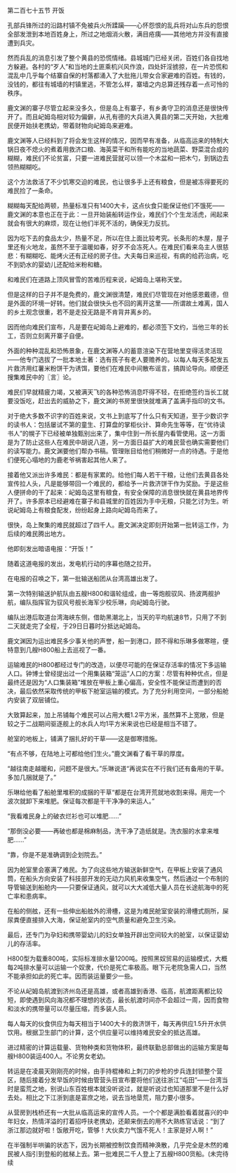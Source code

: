 

第二百七十五节 开饭

孔部兵锋所过的沿路村镇不免被兵火所蹂躏――心怀怨恨的乱兵将对山东兵的怨恨全部发泄到本地百姓身上，所过之地烟消火散，满目疮痍――其他地方并没有直接遭到兵灾。

然而兵乱的消息引发了整个黄县的恐慌情绪。县城城门已经关闭，百姓们各自找地方躲避。各村的“歹人”和当地的土匪乘机兴风作浪，四处奸淫掳掠，在一片恐慌和混乱中几乎每个结寨自保的村落都涌入了大批拖儿带女合家避难的百姓。有钱的，没钱的，都往有城墙的村镇里逃，不管怎么样，寨墙之内总算还残存着一点可怜的秩序。

鹿文渊的寨子尽管立起来没多久，但是岛上有寨子，有乡勇守卫的消息还是很快传开了。而且屺姆岛相对较为偏僻，从孔有德的大兵进入黄县的第二天开始，大批难民便开始扶老携幼，带着财物向屺姆岛来避难。

鹿文渊等人已经料到了将会发生这样的情况，因而早有准备，从临高运来的特制大锅日夜不熄火的煮着用救济口粮、海英菜干和所有能吃的当地蔬菜、野菜混合成的糊糊，难民们不论贫富，只要一进难民营就可以领一个木盆和一把木勺，到锅边去领热糊糊吃。

这个方法救活了不少饥寒交迫的难民，也让很多手上还有粮食，但是被冻得要死的难民捡了一条命。

糊糊每天配给两顿，热量标准只有1400大卡，这点伙食只能保证他们不饿死――鹿文渊的本意也正在于此：一旦开始装船转运作业，难民们个个生龙活虎，闹起来就会有很大的麻烦，现在让他们半死不活的，确保无力反抗。

因为吃下去的食品太少，热量不足，所以在住上面比较考究。长条形的木屋，屋子里还有火地龙，虽然不至于温暖如春，好歹不会冻死人。在难民们看来岛主人很慈悲：有糊糊吃、能烤火还有正经的房子住。大夫每日来巡视，有病的给药治病，吃不到奶水的婴幼儿还配给米粉和糖。

和难民们在道路上顶风冒雪的苦难历程来说，屺姆岛上堪称天堂。

但是这样的日子并不是免费的，鹿文渊很清楚，难民们尽管现在对他感恩戴德，但是外面的环境一好转。他们就会很快头也不回的离开这里――所谓故土难离，国人的乡土观念很重，若不是走投无路是不肯背井离乡的。

因而他向难民们宣布，凡是要在屺姆岛上避难的，都必须签下文约，当他三年的长工，否则立刻离开寨子自便。

外面的种种混乱和恐怖景象，在鹿文渊等人的蓄意渲染下在营地里变得活灵活现――他专门选拔了一批本地土著：选有孩子有老人要赡养的。以每人每天多配发五片救济用红薯米粉饼干为诱饵，要他们在难民中间散布谣言，搞舆论导向。顺便还搜集难民中的〖言〗论。

难民们早就精疲力竭，又被满天飞的各种恐怖消息吓得不轻，在拒绝签约当长工就要没饭吃，赶出去的威胁之下，鹿文渊的书房里很快就堆满了盖满手指印的文书。

对于绝大多数不识字的百姓来说，文书上到底写了什么只有天知道，至于少数识字的读书人：包括屡试不第的童生、打算盘的掌柜伙计、算命先生等等，在“优待读书人”的幌子下已经被单独甄别出来了，集中住到一所长屋内看管使用。这一方面是为了防止这些人在难民中胡说八道，另一方面日益扩大的难民营也确实需要他们的读写能力。鹿文渊要他们帮办书稿。管理账目给他们稍微好一点的待遇。于是他们便死心塌地的为鹿老爷祸害起其他人来了。

接着他又派出许多难民：都是有家累的。给他们每人若干干粮，让他们去黄县各处宣传拉人头，凡是能够带回一个难民的，都给予一片救济饼干作为奖励。于是这些人便拼命的干了起来：屺姆岛这里有粮食，有安全保障的消息很快就在黄县地界传开了。许多原本已经避难在寨子和县城里的百姓因为手中无粮，只能乞讨为生。听说屺姆岛上有粮食配发，纷纷起身上路向屺姆岛而来了。

很快，岛上聚集的难民就超过了四千人。鹿文渊决定即刻开始第一批转运工作，为后续的难民腾出地方。

他即刻发出暗语电报：“开饭！”

随着这道电报的发出，发电机行动的序幕也随之拉开。

在电报的召唤之下，第一批输送船团从台湾高雄出发了。

第一次特别输送护航队由五艘H800和谐轮组成，由一等炮舰驭风、扬波两舰护航，编队指挥官为驭风号舰长海军少校乐琳，向屺姆岛行驶。

编队出港后取道台湾海峡东侧，借助黑潮北上，当天的平均航速8节，只用了不到二天就走完了全程，于29日日暮时分抵达屺姆岛。

鹿文渊因为运出难民多少事关他的声誉，船一到港口，顾不得和乐琳多做寒暄，便特意到几艘H800船上去巡视了一番。

运输难民的H800都经过专门的改造，以便尽可能的在保证存活率的情况下多运输人口。钟博士曾经提出过一个用集装箱“笼运”人口的方案：尽管有种种优点，但是最终还是因为“人口集装箱”堆放在甲板上重心偏高，安全性不能保证而遭到的否决，最后依然采取传统的甲板下舱室运输的模式。为了充分利用空间，一部分船舱内安装了双层铺位。

大致算起来，加上吊铺每个难民可以占用大概1.2平方米，虽然算不上宽敞，但是较之于二战期间驱逐舰上的水兵人均1平方米来说也已经是相当不错了。

舱室的地板上，铺满了捆扎好的干草――这是御寒措施。

“有点不够，在陆地上可都给他们生火。”鹿文渊看了看干草的厚度。

“越往南走越暖和，问题不是很大。”乐琳说道“再说实在不行我们还有备用的干草。多加几捆就是了。”

乐琳给他看了船舱里堆积的成捆的干草“都是在台湾开荒就地收割来得。用完一个波次就卸下来堆肥。保证每次都是干干净净的来运人。”

“我看难民身上的破衣烂衫也可以堆肥……”

“那倒没必要――再破也都是棉麻制品，洗干净了造纸就是。洗衣服的水拿来堆肥……”

“靠，你是不是准确调到企划院去。”

因为舱室里会塞满了难民。为了向这些地方输送新鲜空气，在甲板上安装了通风筒，在船头方向安装了科技部开发的无动力风机来收集空气，然后通过一个布制的导管输送到船舱内――只要保证通风，就可以大大减低大量人员在长途航海中的死亡率和患病率。

在船的侧舷，还有一些伸出船舷外的滑槽，这是为难民舱室安装的滑槽式厕所，屎尿粪便直接排入大海，保证舱室内的空气质量和避免卫生污染。

最后，还专门为孕妇和携带婴幼儿的妇女单独开辟出空间较大的舱室，以保证婴幼儿的存活率。

H800型为载重800吨，实际标准排水量1200吨。按照黑奴贸易的运输模式，大概每2吨排水量可以运输一个奴隶，代价是死亡率极高。眼下元老院急需人口，当然不能承担如此的死亡率。因而装运量要少一些。

不论从屺姆岛航渡到济州岛还是高雄，或者高雄到香港、临高，航渡距离都比较短，即使遇到风向海况都不理想的状态，最长航渡时间亦不会超过一周，因而食物和淡水的携带量可以尽量压缩，而多装人员。

每人每天的伙食供应为每天相当于1400大卡的救济饼干，每天再供应1.5升开水供饮用。根据卫生部门的计算，这个供应量可以维持难民安全的抵达高雄。

进过精密的计算运载量、货物种类和货物体积，最终联勤总部做出的运输方案是每艘H800装运400人。不论男女老幼。

转运是在凌晨天刚刚亮的时候，由手持棍棒和上刺刀的步枪的步兵连封锁整个营区，随后接着分发早饭的时候由管营头目宣布要将他们送往浙江“屯田”――台湾当时是蛮荒之地，别说山东百姓根本就没听说过，就是听说过也知道那里不是什么好去处。相比之下江浙到底是富庶之地，说去当地垦荒，阻力要小很多。

从营房到栈桥还有一大批从临高运来的宣传人员。一个个都是满脸看着就喜兴的中年妇女，热情洋溢的打着招呼扶老携幼，还颠来倒去的用不大熟练官话说：“到了浙江那边就好啦！饭敞开吃，管够！大伙卖力气饿不死人！主家是好人啊！”

在半强制半哄骗的状态下，因为长期被控制饮食而精神涣散，几乎完全是木然的难民被人指引到登船的舷梯上去。第一批难民二千人登上了五艘H800货船。(未完待续

